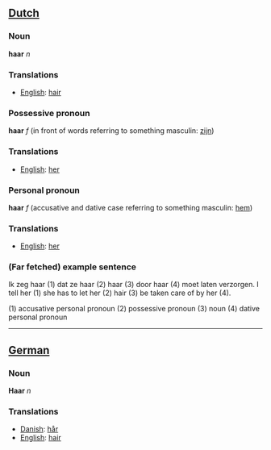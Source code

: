 ==[[Dutch]]==

=== Noun ===

'''haar''' ''n''

=== Translations ===
*[[English]]: [[hair]]

=== Possessive pronoun ===

'''haar''' ''f'' (in front of words referring to something masculin: [[zijn]])

=== Translations ===
*[[English]]: [[her]]

=== Personal pronoun ===

'''haar''' ''f'' (accusative and dative case referring to something masculin: [[hem]])

=== Translations ===
*[[English]]: [[her]]

=== (Far fetched) example sentence ===

Ik zeg haar (1) dat ze haar (2) haar (3) door haar (4) moet laten verzorgen.
I tell her (1) she has to let her (2) hair (3) be taken care of by her (4).

(1) accusative personal pronoun
(2) possessive pronoun
(3) noun
(4) dative personal pronoun

----

==[[German]]==

=== Noun ===

'''Haar''' ''n''

=== Translations ===
*[[Danish]]: [[hår]]
*[[English]]: [[hair]]